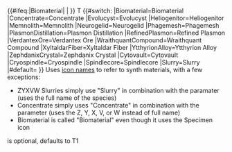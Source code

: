 <includeonly><span class="synth-material">
{{#ifeq:{{{1}}}|Biomaterial|
{{Icon|Specimen|Class=alien-synth|Size=inline|NoBG=True|Text={{{Species|}}}}}|
{{Icon|{{{1}}}|Class=alien-synth|Size=inline|NoBG=True|Text={{{Species|}}}}}
}}
T{{{Tier|1}}} 
{{{Species|}}} 
{{#switch:{{{1}}}
|Biomaterial=Biomaterial
|Concentrate=Concentrate
|Evolucyst=Evolucyst
|Heliogenitor=Heliogenitor
|Memnolith=Memnolith
|Neurogelid=Neurogelid
|Phagemesh=Phagemesh
|PlasmonDistillation=Plasmon Distillation
|RefinedPlasmon=Refined Plasmon
|VerdantexOre=Verdantex Ore
|WraithquantCompound=Wraithquant Compound
|XyltaldarFiber=Xyltaldar Fiber
|YtthyrionAlloy=Ytthyrion Alloy
|ZephdanixCrystal=Zephdanix Crystal
|Cytovault=Cytovault
|Cryospindle=Cryospindle
|Spindlecore=Spindlecore
|Slurry=Slurry
|#default={{{1}}}
}}
</span></includeonly><nowiki /><noinclude>
Uses [[Internal:Icons#Specimen_.26_Alien_Mats|icon names]] to refer to synth materials, with a few exceptions:
* ZYXVW Slurries simply use "Slurry" in combination with the {{C|Species}} paramater (uses the full name of the species)
* Concentrate simply uses "Concentrate" in combination with the {{C|Species}} parameter (uses the Z, Y, X, V, or W instead of full name)
* Biomaterial is called "Biomaterial" even though it uses the Specimen icon
{{C|Tier}} is optional, defaults to T1
</noinclude>
